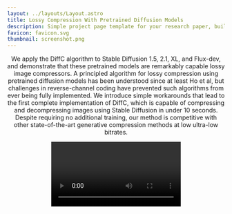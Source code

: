 ```yaml
---
layout: ../layouts/Layout.astro
title: Lossy Compression With Pretrained Diffusion Models
description: Simple project page template for your research paper, built with Astro and Tailwind CSS
favicon: favicon.svg
thumbnail: screenshot.png
---
```








<Header
  title={frontmatter.title}
  authors={[
    {
      name: "Jeremy Vonderfecht",
      institution: "Portland State University",
    },
    {
      name: "Feng Liu",
      institution: "Portland State University",
    },
  ]}
  conference="ICLR 2024"
  notes={[
    {
      symbol: "*",
      text: "author note one",
    },
    {
      symbol: "†",
      text: "author note two",
    },
  ]}
  links={[
    {
      name: "Paper",
      url: "",
      icon: "fa-solid:file-pdf",
    },
    {
      name: "Code",
      url: "",
      icon: "mdi:github",
    },
    {
      name: "arXiv",
      url: "",
      icon: "academicons:arxiv",
    },
  ]}
  />

We apply the DiffC algorithm to Stable Diffusion 1.5, 2.1, XL, and Flux-dev, and demonstrate that these pretrained models are remarkably capable lossy image compressors. A principled algorithm for lossy compression using pretrained diffusion models has been understood since at least Ho et al, but challenges in reverse-channel coding have prevented such algorithms from ever being fully implemented. We introduce simple workarounds that lead to the first complete implementation of DiffC, which is capable of compressing and decompressing images using Stable Diffusion in under 10 seconds. Despite requiring no additional training, our method is competitive with other state-of-the-art generative compression methods at low ultra-low bitrates.

<ImageComparisonWidget client:load data={demoData} />

<Video source={dogs} />

## Figures

Use the figure component to display images, videos, equations, or any other element, with an optional caption.

<Figure
    caption="Diagram of the transformer deep learning architecture."
  >
    <Image source={transformer} altText="Diagram of the transformer deep learning architecture." />
</Figure>

## Two columns

Use the two columns component to display two columns of content. In this example, the first column contains a figure with a YouTube video and the second column contains a figure with a custom [React](https://react.dev/) component. By default, they display side by side, but if the screen is narrow enough (for example, on mobile), they're arranged vertically.

<TwoColumns>
  <Figure slot="left" caption="Take a look at this YouTube video.">
    <YouTubeVideo videoId="wjZofJX0v4M" />
  </Figure>
  <Figure slot="right" caption="Now look at this Gaussian Splat, rendered with a React component.">
    <Splat client:idle />
  </Figure>
</TwoColumns>

## Heading levels

Use headings to divide your content into sections.

### Heading 3

Go down a level to heading 3...

#### Heading 4

...and down again to heading 4.

## LaTeX

You can also add LaTeX formulas, rendered during the build process using [KaTeX](https://katex.org/) so they're quick to load for visitors of your project page. You can write them inline, like this: <LaTeX inline formula="a^2 + b^2 = c^2" />. Or, you can write them as a block:

<LaTeX formula="\int_a^b f(x) dx" />

## Tables

You can add simple tables using [GitHub Flavored Markdown syntax](https://docs.github.com/en/get-started/writing-on-github/working-with-advanced-formatting/organizing-information-with-tables):

| Model | Accuracy | F1 score | Training time (hours) |
| :--- | :---: | :---: | :---: |
| BERT-base | 0.89 | 0.87 | 4.5 |
| RoBERTa-large | 0.92 | 0.91 | 7.2 |
| DistilBERT | 0.86 | 0.84 | 2.1 |
| XLNet | 0.90 | 0.89 | 6.8 |

## BibTeX citation

```bibtex
@misc{roman2024academic,
  author = "{Roman Hauksson}",
  title = "Lossy Compression With Pretrained Diffusion Models",
  year = "2024",
  howpublished = "\url{https://research-template.roman.technology}",
}
```